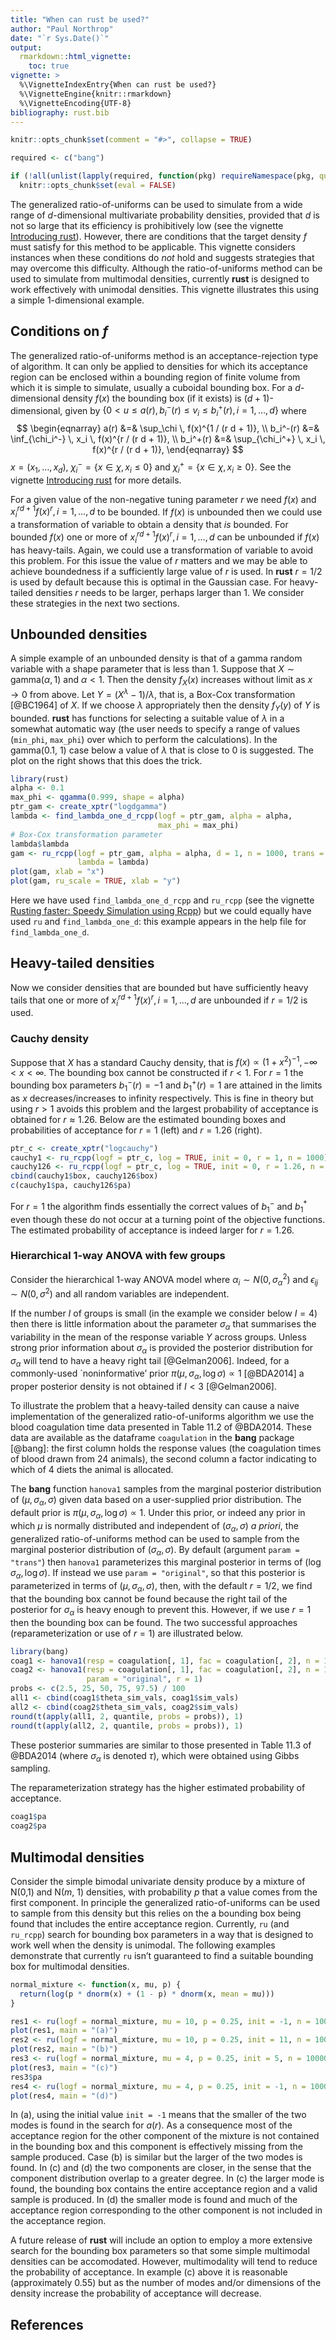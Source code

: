 ---
title: "When can rust be used?"
author: "Paul Northrop"
date: "`r Sys.Date()`"
output:
  rmarkdown::html_vignette:
    toc: true
vignette: >
  %\VignetteIndexEntry{When can rust be used?}
  %\VignetteEngine{knitr::rmarkdown}
  %\VignetteEncoding{UTF-8}
bibliography: rust.bib
---

```{r, include = FALSE}
knitr::opts_chunk$set(comment = "#>", collapse = TRUE)

required <- c("bang")

if (!all(unlist(lapply(required, function(pkg) requireNamespace(pkg, quietly = TRUE)))))
  knitr::opts_chunk$set(eval = FALSE)
```

The generalized ratio-of-uniforms can be used to simulate from a wide range of $d$-dimensional multivariate probability densities, provided that $d$ is not so large that its efficiency is prohibitively low (see the vignette [Introducing rust](rust-vignette.html)).  However, there are conditions that the target density $f$ must satisfy for this method to be applicable.  This vignette considers instances when these conditions do *not* hold and suggests strategies that may overcome this difficulty.  Although the ratio-of-uniforms method can be used to simulate from multimodal densities, currently **rust** is designed to work effectively with unimodal densities.  This vignette illustrates this using a simple 1-dimensional example.

## Conditions on $f$

The generalized ratio-of-uniforms method is an acceptance-rejection type of algorithm.  It can only be applied to densities for which its acceptance region can be enclosed within a bounding region of finite volume from which it is simple to simulate, usually a cuboidal bounding box.  For a $d$-dimensional density $f(x)$ the bounding box (if it exists) is $(d+1)$-dimensional, given by $\{ 0 < u \leq a(r), \, b_i^-(r) \leq v_i \leq b_i^+(r), \, i = 1, \ldots, d \}$
where
$$
\begin{eqnarray}
a(r) &=& \sup_\chi \, f(x)^{1 / (r d + 1)}, \\
b_i^-(r) &=& \inf_{\chi_i^-} \, x_i \, f(x)^{r / (r d + 1)}, \\  
b_i^+(r) &=& \sup_{\chi_i^+} \, x_i \, f(x)^{r / (r d + 1)},  
\end{eqnarray}
$$
$x =(x_1, \ldots, x_d)$, $\chi_i^- = \{ x \in \chi, x_i \leq 0 \}$ and $\chi_i^+ = \{ x \in \chi, x_i \geq 0 \}$.  See the vignette [Introducing rust](rust-vignette.html) for more details.

For a given value of the non-negative tuning parameter $r$ we need $f(x)$ and $x_i ^ {r d + 1} f(x) ^ r, i = 1, \ldots, d$ to be bounded.  If $f(x)$ is unbounded then we could use a transformation of variable to obtain a density that *is* bounded.  For bounded $f(x)$ one or more of $x_i ^ {r d + 1} f(x) ^ r, i = 1, \ldots, d$ can be unbounded if $f(x)$ has heavy-tails.  Again, we could use a transformation of variable to avoid this problem.  For this issue the value of $r$ matters and we may be able to achieve boundedness if a sufficiently large value of $r$ is used.  In **rust** $r = 1/2$ is used by default because this is optimal in the Gaussian case.  For heavy-tailed densities $r$ needs to be larger, perhaps larger than 1. We consider these strategies in the next two sections.

## Unbounded densities

A simple example of an unbounded density is that of a gamma random variable with a shape parameter that is less than 1.  Suppose that $X \sim \mbox{gamma}(\alpha, 1)$ and $\alpha < 1$.  Then the density $f_X(x)$ increases without limit as $x \rightarrow 0$ from above.  Let $Y = (X^\lambda - 1) / \lambda$, that is, a Box-Cox transformation [@BC1964] of $X$.  If we choose $\lambda$ appropriately then the density $f_Y(y)$ of $Y$ is bounded. **rust** has functions for selecting a suitable value of $\lambda$ in a somewhat automatic way (the user needs to specify a range of values (`min_phi`, `max_phi`) over which to perform the calculations).  In the gamma(0.1, 1) case below a value of $\lambda$ that is close to 0 is suggested.  The plot on the right shows that this does the trick.

```{r, fig.show='hold'}
library(rust)
alpha <- 0.1
max_phi <- qgamma(0.999, shape = alpha)
ptr_gam <- create_xptr("logdgamma")
lambda <- find_lambda_one_d_rcpp(logf = ptr_gam, alpha = alpha,
                                 max_phi = max_phi)
# Box-Cox transformation parameter
lambda$lambda
gam <- ru_rcpp(logf = ptr_gam, alpha = alpha, d = 1, n = 1000, trans = "BC",
               lambda = lambda)
plot(gam, xlab = "x")
plot(gam, ru_scale = TRUE, xlab = "y")
```

Here we have used `find_lambda_one_d_rcpp` and `ru_rcpp` (see the vignette [Rusting faster: Speedy Simulation using Rcpp](rust-using-rcpp-vignette.html)) but we could equally have used `ru` and `find_lambda_one_d`: this example appears in the help file for `find_lambda_one_d`.
 
## Heavy-tailed densities

Now we consider densities that are bounded but have sufficiently heavy tails that one or more of $x_i ^ {r d + 1} f(x) ^ r, i = 1, \ldots, d$ are unbounded if $r = 1/2$ is used.

### Cauchy density

Suppose that $X$ has a standard Cauchy density, that is $f(x) \propto (1 + x^2)^{-1}, -\infty < x < \infty$.  The bounding box cannot be constructed if $r < 1$.  For $r = 1$ the bounding box parameters $b_1^-(r) = -1$ and $b_1^+(r) = 1$ are attained in the limits as $x$ decreases/increases to infinity respectively.  This is fine in theory but using $r > 1$ avoids this problem and the largest probability of acceptance is obtained for $r \approx 1.26$. Below are the estimated bounding boxes and probabilities of acceptance for $r = 1$ (left) and $r = 1.26$ (right).  

```{r}
ptr_c <- create_xptr("logcauchy")
cauchy1 <- ru_rcpp(logf = ptr_c, log = TRUE, init = 0, r = 1, n = 1000)
cauchy126 <- ru_rcpp(logf = ptr_c, log = TRUE, init = 0, r = 1.26, n = 1000)
cbind(cauchy1$box, cauchy126$box)
c(cauchy1$pa, cauchy126$pa)
```

For $r = 1$ the algorithm finds essentially the correct values of $b_1^-$ and $b_1^*$ even though these do not occur at a turning point of the objective functions.  The estimated probability of acceptance is indeed larger for $r = 1.26$.

### Hierarchical 1-way ANOVA with few groups

Consider the hierarchical 1-way ANOVA model
\begin{equation*}
Y_{ij} = \mu + \alpha_i + \epsilon_{ij}, \quad\mbox{for} \,\, i = 1, \ldots, I, \, 
j = 1, \ldots, n_i,  \label{eqn:1way}
\end{equation*}
where  $\alpha_i \sim N(0, \sigma_\alpha^2)$ and $\epsilon_{ij} \sim N(0, \sigma^2)$
and all random variables are independent.

If the number $I$ of groups is small (in the example we consider below $I = 4$) then there is little information about the parameter $\sigma_\alpha$ that summarises the variability in the mean of the response variable $Y$ across groups.  Unless strong prior information about $\sigma_\alpha$ is provided the posterior distribution for $\sigma_\alpha$ will tend to have a heavy right tail [@Gelman2006].  Indeed, for a commonly-used `noninformative' prior $\pi(\mu, \sigma_\alpha, \log\sigma) \propto 1$ [@BDA2014] a proper posterior density is not obtained if $I < 3$ [@Gelman2006].

To illustrate the problem that a heavy-tailed density can cause a naive implementation of the generalized ratio-of-uniforms algorithm we use the blood coagulation time data presented in Table 11.2 of @BDA2014.  These data are available as the dataframe `coagulation` in the **bang** package [@bang]: the first column holds the response values (the coagulation times of blood drawn from 24 animals), the second column a factor indicating to which of 4 diets the animal is allocated.  

The **bang** function `hanova1` samples from the marginal posterior distribution of $(\mu, \sigma_\alpha, \sigma)$ given data based on a user-supplied prior distribution.  The default prior is $\pi(\mu, \sigma_\alpha, \log\sigma) \propto 1$.  Under this prior, or indeed any prior in which $\mu$ is normally distributed and independent of $(\sigma_\alpha, \sigma)$ *a priori*, the generalized ratio-of-uniforms method can be used to sample from the marginal posterior distribution of $(\sigma_\alpha, \sigma)$.  By default (argument `param = "trans"`) then `hanova1` parameterizes this marginal posterior in terms of $(\log \sigma_\alpha, \log \sigma)$.  If instead we use `param = "original"`, so that this posterior is parameterized in terms of $(\mu, \sigma_\alpha, \sigma)$, then, with the default $r = 1/2$, we find that the bounding box cannot be found because the right tail of the posterior for $\sigma_\alpha$ is heavy enough to prevent this.  However, if we use $r = 1$ then the bounding box can be found.  The two successful approaches (reparameterization or use of $r=1$) are illustrated below.

```{r, fig.show='hold'}
library(bang)
coag1 <- hanova1(resp = coagulation[, 1], fac = coagulation[, 2], n = 10000)
coag2 <- hanova1(resp = coagulation[, 1], fac = coagulation[, 2], n = 10000,
                 param = "original", r = 1)
probs <- c(2.5, 25, 50, 75, 97.5) / 100
all1 <- cbind(coag1$theta_sim_vals, coag1$sim_vals)
all2 <- cbind(coag2$theta_sim_vals, coag2$sim_vals)
round(t(apply(all1, 2, quantile, probs = probs)), 1)
round(t(apply(all2, 2, quantile, probs = probs)), 1)
```

These posterior summaries are similar to those presented in Table 11.3 of @BDA2014 (where $\sigma_\alpha$ is denoted $\tau$), which were obtained using Gibbs sampling. 

The reparameterization strategy has the higher estimated probability of acceptance.

```{r}
coag1$pa
coag2$pa
```

## Multimodal densities

Consider the simple bimodal univariate density produce by a mixture of N(0,1) and N($m$, 1) densities, with probability $p$ that a value comes from the first component.  In principle the generalized ratio-of-uniforms can be used to sample from this density but this relies on the a bounding box being found that includes the entire acceptance region.  Currently, `ru` (and `ru_rcpp`) search for bounding box parameters in a way that is designed to work well when the density is unimodal.  The following examples demonstrate that currently `ru` isn't guaranteed to find a suitable bounding box for multimodal densities.

```{r, fig.show='hold'}
normal_mixture <- function(x, mu, p) {
  return(log(p * dnorm(x) + (1 - p) * dnorm(x, mean = mu)))
}

res1 <- ru(logf = normal_mixture, mu = 10, p = 0.25, init = -1, n = 10000)
plot(res1, main = "(a)")
res2 <- ru(logf = normal_mixture, mu = 10, p = 0.25, init = 11, n = 10000)
plot(res2, main = "(b)")
res3 <- ru(logf = normal_mixture, mu = 4, p = 0.25, init = 5, n = 10000)
plot(res3, main = "(c)")
res3$pa
res4 <- ru(logf = normal_mixture, mu = 4, p = 0.25, init = -1, n = 10000)
plot(res4, main = "(d)")
```

In (a), using the initial value `init = -1` means that the smaller of the two modes is found in the search for $a(r)$.  As a consequence most of the acceptance region for the other component of the mixture is not contained in the bounding box and this component is effectively missing from the sample produced. Case (b) is similar but the larger of the two modes is found.  In (c) and (d) the two components are closer, in the sense that the component distribution overlap to a greater degree.  In (c) the larger mode is found, the bounding box contains the entire acceptance region and a valid sample is produced.  In (d) the smaller mode is found and much of the acceptance region corresponding to the other component is not included in the acceptance region.

A future release of **rust** will include an option to employ a more extensive search for the bounding box parameters so that some simple multimodal densities can be accomodated.  However, multimodality will tend to reduce the probability of acceptance.  In example (c) above it is reasonable (approximately 0.55) but as the number of modes and/or dimensions of the density increase the probability of acceptance will decrease.

## References

<script type="text/x-mathjax-config">
   MathJax.Hub.Config({  "HTML-CSS": { minScaleAdjust: 125, availableFonts: [] }  });
</script>
